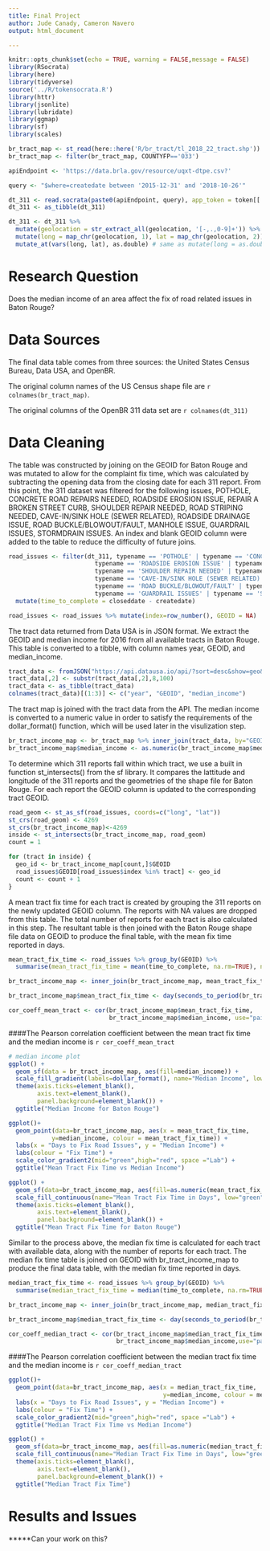 ```yaml
---
title: Final Project
author: Jude Canady, Cameron Navero
output: html_document

---
```


```r
knitr::opts_chunk$set(echo = TRUE, warning = FALSE,message = FALSE)
library(RSocrata)
library(here)
library(tidyverse)
source('../R/tokensocrata.R')
library(httr)
library(jsonlite)
library(lubridate)
library(ggmap)
library(sf)
library(scales)

```


```r
br_tract_map <- st_read(here::here('R/br_tract/tl_2018_22_tract.shp'))
br_tract_map <- filter(br_tract_map, COUNTYFP=='033')
```

```r
apiEndpoint <- 'https://data.brla.gov/resource/uqxt-dtpe.csv?'

query <- "$where=createdate between '2015-12-31' and '2018-10-26'"

dt_311 <- read.socrata(paste0(apiEndpoint, query), app_token = token[['app']])
dt_311 <- as_tibble(dt_311)

dt_311 <- dt_311 %>% 
  mutate(geolocation = str_extract_all(geolocation, '[-,.,0-9]+')) %>% 
  mutate(long = map_chr(geolocation, 1), lat = map_chr(geolocation, 2)) %>% 
  mutate_at(vars(long, lat), as.double) # same as mutate(long = as.double(long), lat = as.double(lat))

```

# Research Question
Does the median income of an area affect the fix of road related issues in Baton Rouge?

# Data Sources
The final data table comes from three sources: the United States Census Bureau, Data USA, and OpenBR. 

The original column names of the US Census shape file are `r colnames(br_tract_map)`. 

The original columns of the OpenBR 311 data set are `r colnames(dt_311)`

# Data Cleaning
The table was constructed by joining on the GEOID for Baton Rouge and was mutated to allow for the complaint fix time, which was
calculated by subtracting the opening data from the closing date for each 311 report. From this point, the 311 dataset was 
filtered for the following issues, POTHOLE, CONCRETE ROAD REPAIRS NEEDED, ROADSIDE EROSION ISSUE, REPAIR A BROKEN STREET CURB,
SHOULDER REPAIR NEEDED, ROAD STRIPING NEEDED, CAVE-IN/SINK HOLE (SEWER RELATED), ROADSIDE DRAINAGE ISSUE, 
ROAD BUCKLE/BLOWOUT/FAULT, MANHOLE ISSUE, GUARDRAIL ISSUES, STORMDRAIN ISSUES. An index and blank GEOID column were added 
to the table to reduce the difficulty of future joins. 



```r
road_issues <- filter(dt_311, typename == 'POTHOLE' | typename == 'CONCRETE ROAD REPAIRS NEEDED' |
                        typename == 'ROADSIDE EROSION ISSUE' | typename == 'REPAIR A BROKEN STREET CURB' |
                        typename == 'SHOULDER REPAIR NEEDED' | typename == 'ROAD STRIPING NEEDED' |
                        typename == 'CAVE-IN/SINK HOLE (SEWER RELATED)' | typename == 'ROADSIDE DRAINAGE ISSUE' |
                        typename == 'ROAD BUCKLE/BLOWOUT/FAULT' | typename == 'MANHOLE ISSUE' |
                        typename == 'GUARDRAIL ISSUES' | typename == 'STORMDRAIN ISSUES') %>%
  mutate(time_to_complete = closeddate - createdate)

road_issues <- road_issues %>% mutate(index=row_number(), GEOID = NA)
```


The tract data returned from Data USA is in JSON format. We extract the GEOID and median income for 2016 from all available
tracts in Baton Rouge. This table is converted to a tibble, with column names year, GEOID, and median_income. 


<!-- format data -->
```r
tract_data <- fromJSON("https://api.datausa.io/api/?sort=desc&show=geo&required=income&sumlevel=tract&year=2016&where=geo%3A16000US2205000")$data
tract_data[,2] <- substr(tract_data[,2],8,100)
tract_data <- as_tibble(tract_data)
colnames(tract_data)[(1:3)] <- c("year", "GEOID", "median_income")
```


The tract map is joined with the tract data from the API. The median income is converted to a numeric value in order to satisfy
the requirements of the dollar_format() function, which will be used later in the visulization step. 


<!-- overwriting shape file with tract income data -->
```r
br_tract_income_map <- br_tract_map %>% inner_join(tract_data, by="GEOID")
br_tract_income_map$median_income <- as.numeric(br_tract_income_map$median_income)
```


To determine which 311 reports fall within which tract, we use a built in function st_intersects() from the sf library. It
compares the lattitude and longitude of the 311 reports and the geometries of the shape file for Baton Rouge. For each report
the GEOID column is updated to the corresponding tract GEOID.


<!-- find which point fall within each geometry -->
```r
road_geom <- st_as_sf(road_issues, coords=c("long", "lat"))
st_crs(road_geom) <- 4269
st_crs(br_tract_income_map)<-4269
inside <- st_intersects(br_tract_income_map, road_geom)
count = 1

for (tract in inside) {
  geo_id <- br_tract_income_map[count,]$GEOID
  road_issues$GEOID[road_issues$index %in% tract] <- geo_id
  count <- count + 1
}
```


A mean tract fix time for each tract is created by grouping the 311 reports on the newly updated GEOID column. The reports
with NA values are dropped from this table. The total number of reports for each tract is also calculated in this step. 
The resultant table is then joined with the Baton Rouge shape file data on GEOID to produce the final table, with the mean
fix time reported in days. 


```r
mean_tract_fix_time <- road_issues %>% group_by(GEOID) %>%
  summarise(mean_tract_fix_time = mean(time_to_complete, na.rm=TRUE), num_reports = n()) %>% drop_na()

br_tract_income_map <- inner_join(br_tract_income_map, mean_tract_fix_time, by="GEOID")

br_tract_income_map$mean_tract_fix_time <- day(seconds_to_period(br_tract_income_map$mean_tract_fix_time))
```


<!-- median income vs mean tract fix time correlation -->
```r
cor_coeff_mean_tract <- cor(br_tract_income_map$mean_tract_fix_time,
                            br_tract_income_map$median_income, use="pairwise.complete.obs")
```

####The Pearson correlation coefficient between the mean tract fix time and the median income is `r cor_coeff_mean_tract`

```r
# median income plot
ggplot() +
  geom_sf(data = br_tract_income_map, aes(fill=median_income)) +
  scale_fill_gradient(labels=dollar_format(), name="Median Income", low="green",high="red") +
  theme(axis.ticks=element_blank(), 
        axis.text=element_blank(),
        panel.background=element_blank()) +
  ggtitle("Median Income for Baton Rouge")
```


```r
ggplot()+
  geom_point(data=br_tract_income_map, aes(x = mean_tract_fix_time, 
            y=median_income, colour = mean_tract_fix_time)) +
  labs(x = "Days to Fix Road Issues", y = "Median Income") + 
  labs(colour = "Fix Time") +
  scale_color_gradient2(mid="green",high="red", space ="Lab") +
  ggtitle("Mean Tract Fix Time vs Median Income")
```


```r
ggplot() +
  geom_sf(data=br_tract_income_map, aes(fill=as.numeric(mean_tract_fix_time))) +
  scale_fill_continuous(name="Mean Tract Fix Time in Days", low="green", high="red") +
  theme(axis.ticks=element_blank(), 
        axis.text=element_blank(),
        panel.background=element_blank()) +
  ggtitle("Mean Tract Fix Time for Baton Rouge")
```


Similar to the process above, the median fix time is calculated for each tract with available data, along with the number of 
reports for each tract. The median fix time table is joined on GEOID with br_tract_income_map to produce the final data table, 
with the median fix time reported in days. 


```r
median_tract_fix_time <- road_issues %>% group_by(GEOID) %>%
  summarise(median_tract_fix_time = median(time_to_complete, na.rm=TRUE), num_reports = n()) %>% drop_na()

br_tract_income_map <- inner_join(br_tract_income_map, median_tract_fix_time, by="GEOID")

br_tract_income_map$median_tract_fix_time <- day(seconds_to_period(br_tract_income_map$median_tract_fix_time))

```


```r
cor_coeff_median_tract <- cor(br_tract_income_map$median_tract_fix_time,
                              br_tract_income_map$median_income,use="pairwise.complete.obs")
```

####The Pearson correlation coefficient between the median tract fix time and the median income is `r cor_coeff_median_tract`


```r
ggplot()+
  geom_point(data=br_tract_income_map, aes(x = median_tract_fix_time, 
                                           y=median_income, colour = median_tract_fix_time)) +
  labs(x = "Days to Fix Road Issues", y = "Median Income") + 
  labs(colour = "Fix Time") +
  scale_color_gradient2(mid="green",high="red", space ="Lab") +
  ggtitle("Median Tract Fix Time vs Median Income")
```
 


```r
ggplot() +
  geom_sf(data=br_tract_income_map, aes(fill=as.numeric(median_tract_fix_time))) +
  scale_fill_continuous(name="Median Tract Fix Time in Days", low="green", high="red") +
  theme(axis.ticks=element_blank(), 
        axis.text=element_blank(),
        panel.background=element_blank()) +
  ggtitle("Median Tract Fix Time")

```

# Results and Issues


*****Can your work on this?


